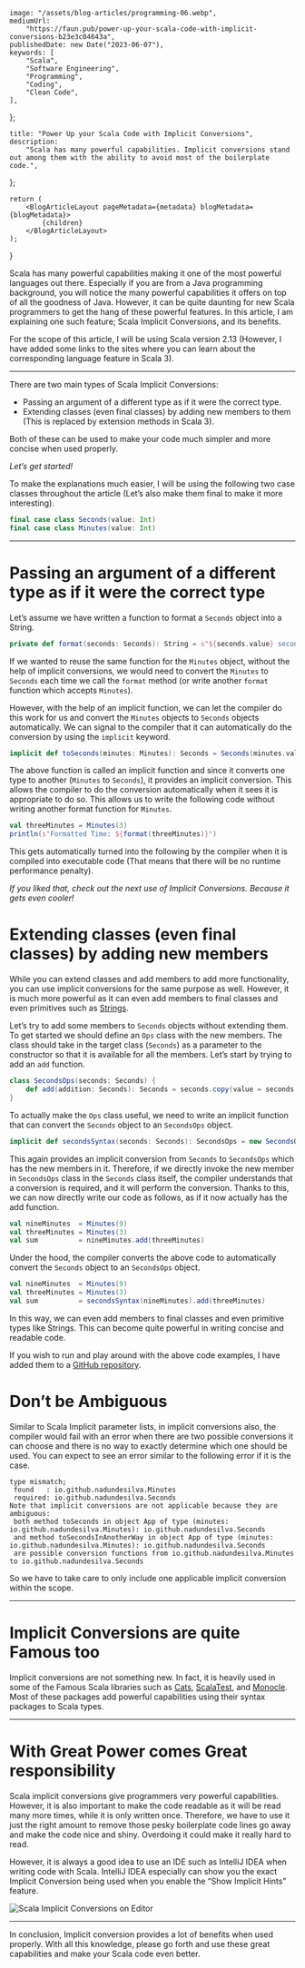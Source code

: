 
    image: "/assets/blog-articles/programming-06.webp",
    mediumUrl:
        "https://faun.pub/power-up-your-scala-code-with-implicit-conversions-b23e3c04643a",
    publishedDate: new Date("2023-06-07"),
    keywords: [
        "Scala",
        "Software Engineering",
        "Programming",
        "Coding",
        "Clean Code",
    ],
};

    title: "Power Up your Scala Code with Implicit Conversions",
    description:
        "Scala has many powerful capabilities. Implicit conversions stand out among them with the ability to avoid most of the boilerplate code.",
};

    return (
        <BlogArticleLayout pageMetadata={metadata} blogMetadata={blogMetadata}>
            {children}
        </BlogArticleLayout>
    );
}

Scala has many powerful capabilities making it one of the most powerful languages out there. Especially if you are from a Java programming background, you will notice the many powerful capabilities it offers on top of all the goodness of Java. However, it can be quite daunting for new Scala programmers to get the hang of these powerful features. In this article, I am explaining one such feature; Scala Implicit Conversions, and its benefits.

For the scope of this article, I will be using Scala version 2.13 (However, I have added some links to the sites where you can learn about the corresponding language feature in Scala 3).

---

There are two main types of Scala Implicit Conversions:

-   Passing an argument of a different type as if it were the correct type.
-   Extending classes (even final classes) by adding new members to them (This is replaced by extension methods in Scala 3).

Both of these can be used to make your code much simpler and more concise when used properly.

_Let’s get started!_

To make the explanations much easier, I will be using the following two case classes throughout the article (Let’s also make them final to make it more interesting).

```scala
final case class Seconds(value: Int)
final case class Minutes(value: Int)
```

---

# Passing an argument of a different type as if it were the correct type

Let’s assume we have written a function to format a `Seconds` object into a String.

```scala
private def format(seconds: Seconds): String = s"${seconds.value} second(s)"
```

If we wanted to reuse the same function for the `Minutes` object, without the help of implicit conversions, we would need to convert the `Minutes` to `Seconds` each time we call the `format` method (or write another `format` function which accepts `Minutes`).

However, with the help of an implicit function, we can let the compiler do this work for us and convert the `Minutes` objects to `Seconds` objects automatically. We can signal to the compiler that it can automatically do the conversion by using the `implicit` keyword.

```scala
implicit def toSeconds(minutes: Minutes): Seconds = Seconds(minutes.value * 60)
```

The above function is called an implicit function and since it converts one type to another (`Minutes` to `Seconds`), it provides an implicit conversion. This allows the compiler to do the conversion automatically when it sees it is appropriate to do so. This allows us to write the following code without writing another format function for `Minutes`.

```scala
val threeMinutes = Minutes(3)
println(s"Formatted Time: ${format(threeMinutes)}")
```

This gets automatically turned into the following by the compiler when it is compiled into executable code (That means that there will be no runtime performance penalty).

_If you liked that, check out the next use of Implicit Conversions. Because it gets even cooler!_

# Extending classes (even final classes) by adding new members

While you can extend classes and add members to add more functionality, you can use implicit conversions for the same purpose as well. However, it is much more powerful as it can even add members to final classes and even primitives such as [Strings](https://www.scala-lang.org/api/2.12.7/scala/collection/immutable/StringOps.html).

Let’s try to add some members to `Seconds` objects without extending them. To get started we should define an `Ops` class with the new members. The class should take in the target class (`Seconds`) as a parameter to the constructor so that it is available for all the members. Let’s start by trying to add an `add` function.

```scala
class SecondsOps(seconds: Seconds) {
    def add(addition: Seconds): Seconds = seconds.copy(value = seconds.value + addition.value)
}
```

To actually make the `Ops` class useful, we need to write an implicit function that can convert the `Seconds` object to an `SecondsOps` object.

```scala
implicit def secondsSyntax(seconds: Seconds): SecondsOps = new SecondsOps(seconds)
```

This again provides an implicit conversion from `Seconds` to `SecondsOps` which has the new members in it. Therefore, if we directly invoke the new member in `SecondsOps` class in the `Seconds` class itself, the compiler understands that a conversion is required, and it will perform the conversion. Thanks to this, we can now directly write our code as follows, as if it now actually has the add function.

```scala
val nineMinutes  = Minutes(9)
val threeMinutes = Minutes(3)
val sum          = nineMinutes.add(threeMinutes)
```

Under the hood, the compiler converts the above code to automatically convert the `Seconds` object to an `SecondsOps` object.

```scala
val nineMinutes  = Minutes(9)
val threeMinutes = Minutes(3)
val sum          = secondsSyntax(nineMinutes).add(threeMinutes)
```

In this way, we can even add members to final classes and even primitive types like Strings. This can become quite powerful in writing concise and readable code.

If you wish to run and play around with the above code examples, I have added them to a [GitHub repository](https://github.com/nadundesilva/blog-support/tree/main/articles/power-up-your-scala-code-with-implicit-conversions).

# Don’t be Ambiguous

Similar to Scala Implicit parameter lists, in implicit conversions also, the compiler would fail with an error when there are two possible conversions it can choose and there is no way to exactly determine which one should be used. You can expect to see an error similar to the following error if it is the case.

```
type mismatch;
 found   : io.github.nadundesilva.Minutes
 required: io.github.nadundesilva.Seconds
Note that implicit conversions are not applicable because they are ambiguous:
 both method toSeconds in object App of type (minutes: io.github.nadundesilva.Minutes): io.github.nadundesilva.Seconds
 and method toSecondsInAnotherWay in object App of type (minutes: io.github.nadundesilva.Minutes): io.github.nadundesilva.Seconds
 are possible conversion functions from io.github.nadundesilva.Minutes to io.github.nadundesilva.Seconds
```

So we have to take care to only include one applicable implicit conversion within the scope.

---

# Implicit Conversions are quite Famous too

Implicit conversions are not something new. In fact, it is heavily used in some of the Famous Scala libraries such as [Cats](https://typelevel.org/cats/), [ScalaTest](https://www.scalatest.org/), and [Monocle](https://www.optics.dev/Monocle/). Most of these packages add powerful capabilities using their syntax packages to Scala types.

---

# With Great Power comes Great responsibility

Scala implicit conversions give programmers very powerful capabilities. However, it is also important to make the code readable as it will be read many more times, while it is only written once. Therefore, we have to use it just the right amount to remove those pesky boilerplate code lines go away and make the code nice and shiny. Overdoing it could make it really hard to read.

However, it is always a good idea to use an IDE such as IntelliJ IDEA when writing code with Scala. IntelliJ IDEA especially can show you the exact Implicit Conversion being used when you enable the “Show Implicit Hints" feature.

<Image
    alt="Scala Implicit Conversions on Editor"
    src={scalaImplicitConversions}
/>

---

In conclusion, Implicit conversion provides a lot of benefits when used properly. With all this knowledge, please go forth and use these great capabilities and make your Scala code even better.
